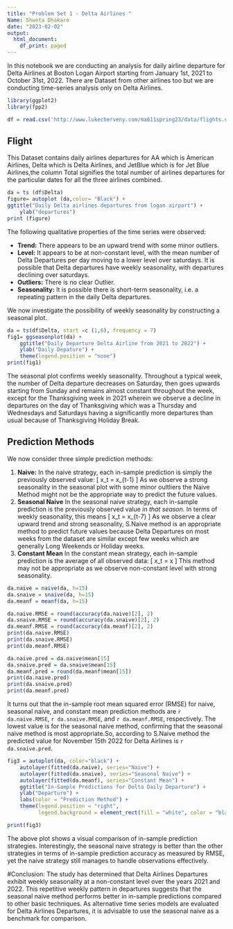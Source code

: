 ---
title: "Problem Set 1 - Delta Airlines "
Name: Shweta Dhakare
date: "2023-02-02"
output:
  html_document:
    df_print: paged
---

In this notebook we are conducting an analysis for daily airline departure for Delta Airlines at Boston Logan Airport starting from January 1st, 2021 to October 31st, 2022. There are Dataset from other airlines too but we are conducting time-series analysis only on Delta Airlines. 

```{r imp,message=FALSE,warning=FALSE,echo=FALSE}

library(ggplot2)
library(fpp2)

df = read.csv('http://www.lukecherveny.com/ma611spring23/data/flights.csv')

```

## Flight
This Dataset contains daily airlines departures for AA which is American Airlines, Delta which is Delta Airlines, and JetBlue which is for Jet Blue Airlines,the column Total signifies the total number of airlines departures for the particular dates for all the three airlines combined. 

```{r clean,echo=FALSE, fig.align='center', out.width='80%'}
da = ts (df$Delta)
figure= autoplot (da,color= "Black") +
ggtitle("Daily Delta airlines departures from logan airport") +
    ylab("departures")
print (figure)
```

The following qualitative properties of the time series were observed:

- **Trend:** There appears to be an upward trend with some minor outliers. 
- **Level:** It appears to be at non-constant level, with the mean number of Delta Departures per day moving to a lower level over saturdays. It is possible that Delta departures have weekly seasonality, with departures declining over saturdays. 
- **Outliers:** There is no clear Outlier.
- **Seasonality:** It is possible there is short-term seasonality, i.e. a repeating pattern in the daily Delta departures.

We now investigate the possibility of weekly seasonality by constructing a seasonal plot.


```{r daada, echo=FALSE, fig.align='center', out.width='80%'}
da = ts(df$Delta, start =c (1,6), frequency = 7)
fig1= ggseasonplot(da) +
    ggtitle("Daily Departure Delta Airline from 2021 to 2022") +
    ylab("Daily Depature") +
    theme(legend.position = "none")
print(fig1)

```

The seasonal plot confirms weekly seasonality. Throughout a typical week, the number of Delta departure decreases on Saturday, then goes upwards starting from Sunday and remains almost constant throughout the week, except for the Thanksgiving week in 2021 wherein we observe a decline in departures on the day of Thanksgiving which was a Thursday and Wednesdays and Saturdays having a significantly more departures than usual because of Thanksgiving Holiday Break. 


## Prediction Methods

We now consider three simple prediction methods:

1. **Naive:** In the naive strategy, each in-sample prediction is simply the previously observed value:
\[
\hat x_t = x_{t-1}
\]
As we observe a strong seasonality in the seasonal plot with some minor oultliers the Naive Method might not be the appropriate way to predict the future values. 
2. **Seasonal Naive** In the seasonal naive strategy, each in-sample prediction is the previously observed value *in that season*. In terms of weekly seasonality, this means
\[
\hat x_t = x_{t-7}
\]
As we observe a clear upward trend and strong seasonality, S.Naive method is an appropriate method to predict future values because Delta Departures on most weeks from the dataset are similar except few weeks which are generally Long Weekends or Holiday weeks. 
3. **Constant Mean** In the constant mean strategy, each in-sample prediction is the average of all observed data:
\[
\hat x_t = \bar x
\]
This method may not be appropriate as we observe non-constant level with strong seasonality. 

```{r Predic, echo=FALSE}
da.naive = naive(da, h=15)
da.snaive = snaive(da, h=15)
da.meanf = meanf(da, h=15)

da.naive.RMSE = round(accuracy(da.naive)[2], 2)
da.snaive.RMSE = round(accuracy(da.snaive)[2], 2)
da.meanf.RMSE = round(accuracy(da.meanf)[2], 2)
print(da.naive.RMSE)
print(da.snaive.RMSE)
print(da.meanf.RMSE)

da.naive.pred = da.naive$mean[15]
da.snaive.pred = da.snaive$mean[15]
da.meanf.pred = round(da.meanf$mean[15])
print(da.naive.pred)
print(da.snaive.pred)
print(da.meanf.pred)

```

It turns out that the in-sample root mean squared error (RMSE) for naive, seasonal naive, and constant mean prediction methods are `r da.naive.RMSE`, `r da.snaive.RMSE`, and `r da.meanf.RMSE`, respectively. The lowest value is for the seasonal naive method, confirming that the seasonal naive method is most appropriate.So, according to S.Naive method the predicted value for November 15th 2022 for Delta Airlines is `r da.snaive.pred`. 

```{r ue3, echo=FALSE, warning=FALSE, message=FALSE, fig.align='center', out.width='80%'}
fig3 = autoplot(da, color="black") +
    autolayer(fitted(da.naive), series="Naive") + 
    autolayer(fitted(da.snaive), series="Seasonal Naive") + 
    autolayer(fitted(da.meanf), series="Constant Mean") + 
    ggtitle("In-Sample Predictions for Delta Daily Departure") +
    ylab("Departure") + 
    labs(color = "Prediction Method") + 
    theme(legend.position = "right",
          legend.background = element_rect(fill = "white", color = "black")) 

print(fig3)
```
The above plot shows a visual comparison of in-sample prediction strategies. Interestingly, the seasonal naive strategy is better than the other strategies in terms of in-sample prediction accuracy as measured by RMSE, yet the naive strategy still manages to handle observations effectively.

#Conclusion: 
The study has determined that Delta Airlines Departures exhibit weekly seasonality at a non-constant level over the years 2021 and 2022. This repetitive weekly pattern in departures suggests that the seasonal naive method performs better in in-sample predictions compared to other basic techniques. As alternative time series models are evaluated for Delta Airlines Departures, it is advisable to use the seasonal naive as a benchmark for comparison.
